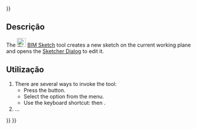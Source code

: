 <languages/>
{{UnfinishedDocu{{#translation:}}}}

<div lang="en" dir="ltr" class="mw-content-ltr">
{{Docnav
|
|[[BIM_Project|Project]]
|[[BIM_Workbench|BIM]]
|IconL=
|IconR=BIM_Project.svg
|IconC=Workbench_BIM.svg
}}
</div>

<div lang="en" dir="ltr" class="mw-content-ltr">
{{GuiCommand
|Name=BIM Sketch
|MenuLocation=2D Drafting → Sketch
|Workbenches=[[BIM_Workbench|BIM]]
|Shortcut={{KEY|S}} {{KEY|K}}
|Version=1.0
|SeeAlso=[[Sketcher_NewSketch|Sketcher NewSketch]], [[PartDesign_NewSketch|PartDesign NewSketch]]
}}
</div>

<span id="Description"></span>
==Descrição==

<div lang="en" dir="ltr" class="mw-content-ltr">
The [[Image:BIM_Sketch.svg|24px]] [[BIM_Sketch|BIM Sketch]] tool creates a new sketch on the current working plane and opens the [[Sketcher_Dialog|Sketcher Dialog]] to edit it.
</div>

<span id="Usage"></span>
==Utilização==

<div lang="en" dir="ltr" class="mw-content-ltr">
# There are several ways to invoke the tool:
#* Press the {{Button|[[Image:BIM_Sketch.svg|16px]] [[BIM_Sketch|Sketch]]}} button.
#* Select the {{MenuCommand|2D Drafting → [[Image:BIM_Sketch.svg|16px]] Sketch}} option from the menu.
#* Use the keyboard shortcut: {{KEY|S}} then {{KEY|K}}.
# …
</div>


<div lang="en" dir="ltr" class="mw-content-ltr">
{{Docnav
|
|[[BIM_Project|Project]]
|[[BIM_Workbench|BIM]]
|IconL=
|IconR=BIM_Project.svg
|IconC=Workbench_BIM.svg
}}
</div>

{{BIM_Tools_navi{{#translation:}}}}
{{Userdocnavi{{#translation:}}}}